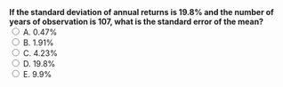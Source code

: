 ::: {.question-block}
<form onsubmit="event.preventDefault(); checkAnswer('module2_mcq_q11')" data-correct-answer="B">
<strong style="display: block;">
If the standard deviation of annual returns is 19.8% and the number of years of observation is 107, what is the standard error of the mean?
</strong>
<label><input type="radio" name="module2_mcq_q11" value="A"> A. 0.47%</label><br>
<label><input type="radio" name="module2_mcq_q11" value="B"> B. 1.91%</label><br>
<label><input type="radio" name="module2_mcq_q11" value="C"> C. 4.23%</label><br>
<label><input type="radio" name="module2_mcq_q11" value="D"> D. 19.8%</label><br>
<label><input type="radio" name="module2_mcq_q11" value="E"> E. 9.9%</label><br>
</form>
<div id="feedback-module2_mcq_q11" class="feedback" data-status="" style="display:none;">
✅ Correct: B. Standard error = σ/√N = 19.8% / √107 ≈ 1.91%.
</div>
:::
